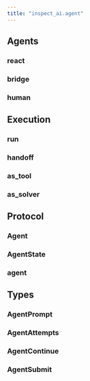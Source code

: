 ```yaml
---
title: "inspect_ai.agent"
---
```


## Agents

### react
### bridge
### human

## Execution

### run
### handoff
### as_tool
### as_solver

## Protocol

### Agent
### AgentState
### agent

## Types

### AgentPrompt
### AgentAttempts
### AgentContinue
### AgentSubmit

